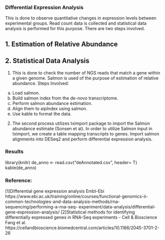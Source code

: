### Differential Expression Analysis
This is done to observe quantitative changes in expression levels between experimental groups. Read count data is collected and statistical data analysis is performed for this purpose. There are two steps involved.

## 1. Estimation of Relative Abundance
## 2. Statistical Data Analysis

1. This is done to check the number of NGS reads that match a gene within a given genome. 
Salmon is used of the purpose of estimation of relative abundance. 
Steps Involved:
a. Load salmon.
b. Build salmon index from the de-novo transcriptome. 
c. Perform salmon abundance estimation.
d. Align them to aipIndex using salmon.
e. Use kable to format the data. 

2. The second process utilizes tximport package to import the Salmon abundance estimate (Sonsen et al). 
In order to utilize Salmon input in tximport, we create a table mapping transcripts to genes.
Import salmon alignments into DESeq2 and perform differential expression analysis. 

### Results 
library(knitr)
de_anno <- read.csv("deAnnotated.csv", header= T)
kable(de_anno)

### Reference:
[1]Differential gene expression analysis
   Embl-Ebi
   https://www.ebi.ac.uk/training/online/courses/functional-genomics-ii-common-technologies-and-data-analysis-methods/rna-sequencing/performing-a-rna-seq-      experiment/data-analysis/differential-gene-expression-analysis/
[2]Statistical methods for identifying differentially expressed genes in RNA-Seq experiments - Cell & Bioscience
   Fang et al.
   https://cellandbioscience.biomedcentral.com/articles/10.1186/2045-3701-2-26
